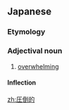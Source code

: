==Japanese==
{{ja-kanjitab|あつ|k1=あっ|とう|てき|yomi=on}}
{{ja-see-also|圧倒}}

===Etymology===
{{suffix|圧倒|的|lang=ja|t1=overwhelming|t2=-like|sort=あっとうてき}}

===Adjectival noun===
{{ja-adj|infl=na|あっとうてき}}

# [[overwhelming]]

====Inflection====
{{ja-na|あっとうてき}}

[[zh:圧倒的]]